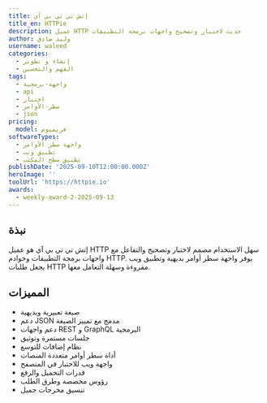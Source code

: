 ```yaml
---
title: إتش تي تي بي آي
title_en: HTTPie
description: عميل HTTP حديث لاختبار وتصحيح واجهات برمجة التطبيقات
author: وليد صادق
username: waleed
categories:
  - إنشاء و تطوير
  - الفهم والتحسين
tags:
  - واجهة-برمجية
  - api
  - اختبار
  - سطر-الأوامر
  - json
pricing:
  model: فريميوم
softwareTypes:
  - واجهة سطر الأوامر
  - تطبيق ويب
  - تطبيق سطح المكتب
publishDate: '2025-09-10T12:00:00.000Z'
heroImage: ''
toolUrl: 'https://httpie.io'
awards:
  - weekly-award-2-2025-09-13
---
```


## نبذة

إتش تي تي بي آي هو عميل HTTP سهل الاستخدام مصمم لاختبار وتصحيح والتفاعل مع واجهات برمجة التطبيقات وخوادم HTTP. يوفر واجهة سطر أوامر بديهية وتطبيق ويب يجعل طلبات HTTP مقروءة وسهلة التعامل معها.

## المميزات

- صيغة تعبيرية وبديهية
- دعم JSON مدمج مع تمييز الصيغة
- دعم واجهات REST و GraphQL البرمجية
- جلسات مستمرة وتوثيق
- نظام إضافات للتوسع
- أداة سطر أوامر متعددة المنصات
- واجهة ويب للاختبار في المتصفح
- قدرات التحميل والرفع
- رؤوس مخصصة وطرق الطلب
- تنسيق مخرجات جميل

